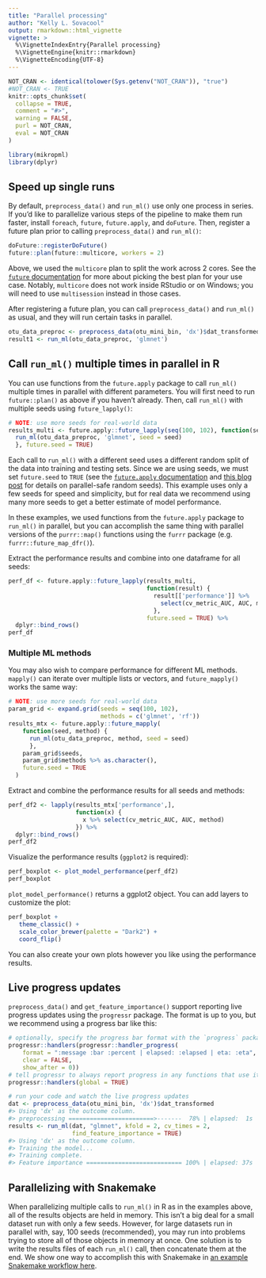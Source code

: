 ```yaml
---
title: "Parallel processing"
author: "Kelly L. Sovacool"
output: rmarkdown::html_vignette
vignette: >
  %\VignetteIndexEntry{Parallel processing}
  %\VignetteEngine{knitr::rmarkdown}
  %\VignetteEncoding{UTF-8}
---
```


```r
NOT_CRAN <- identical(tolower(Sys.getenv("NOT_CRAN")), "true")
#NOT_CRAN <- TRUE
knitr::opts_chunk$set(
  collapse = TRUE,
  comment = "#>",
  warning = FALSE,
  purl = NOT_CRAN,
  eval = NOT_CRAN
)
```

```r
library(mikropml)
library(dplyr)
```

## Speed up single runs

By default, `preprocess_data()` and `run_ml()` use only one process in series.
If you'd like to parallelize various steps of the pipeline to make them run
faster, install `foreach`, `future`, `future.apply`, and `doFuture`. Then,
register a future plan prior to calling `preprocess_data()` and `run_ml()`:

```r
doFuture::registerDoFuture()
future::plan(future::multicore, workers = 2)
```

Above, we used the `multicore` plan to split the work across 2 cores. See the
[`future`
documentation](https://cran.r-project.org/web/packages/future/vignettes/future-1-overview.html)
for more about picking the best plan for your use case. Notably, `multicore`
does not work inside RStudio or on Windows; you will need to use `multisession`
instead in those cases.

After registering a future plan, you can call `preprocess_data()` and `run_ml()`
as usual, and they will run certain tasks in parallel.

```r
otu_data_preproc <- preprocess_data(otu_mini_bin, 'dx')$dat_transformed
result1 <- run_ml(otu_data_preproc, 'glmnet')
```

## Call `run_ml()` multiple times in parallel in R

You can use functions from the `future.apply` package to call `run_ml()`
multiple times in parallel with different parameters. You will first need to run
`future::plan()` as above if you haven't already. Then, call `run_ml()` with
multiple seeds using `future_lapply()`:

```r
# NOTE: use more seeds for real-world data
results_multi <- future.apply::future_lapply(seq(100, 102), function(seed) {
  run_ml(otu_data_preproc, 'glmnet', seed = seed)
  }, future.seed = TRUE)
```

Each call to `run_ml()` with a different seed uses a different random split of
the data into training and testing sets. Since we are using seeds, we must set
`future.seed` to `TRUE` (see the [`future.apply`
documentation](https://cran.r-project.org/web/packages/future.apply/future.apply.pdf)
and [this blog
post](https://www.r-bloggers.com/2020/09/future-1-19-1-making-sure-proper-random-numbers-are-produced-in-parallel-processing/)
for details on parallel-safe random seeds). This example uses only a few seeds
for speed and simplicity, but for real data we recommend using many more seeds
to get a better estimate of model performance.

In these examples, we used functions from the `future.apply` package to
`run_ml()` in parallel, but you can accomplish the same thing with parallel
versions of the `purrr::map()` functions using the `furrr` package (e.g.
`furrr::future_map_dfr()`).

Extract the performance results and combine into one dataframe for all seeds:

```r
perf_df <- future.apply::future_lapply(results_multi, 
                                       function(result) {
                                         result[['performance']] %>% 
                                           select(cv_metric_AUC, AUC, method)
                                         },
                                       future.seed = TRUE) %>% 
  dplyr::bind_rows()
perf_df
```

### Multiple ML methods

You may also wish to compare performance for different ML methods. `mapply()`
can iterate over multiple lists or vectors, and `future_mapply()` works the same
way:

```r
# NOTE: use more seeds for real-world data
param_grid <- expand.grid(seeds = seq(100, 102),
                          methods = c('glmnet', 'rf'))
results_mtx <- future.apply::future_mapply(
    function(seed, method) {
      run_ml(otu_data_preproc, method, seed = seed)
      },
    param_grid$seeds,
    param_grid$methods %>% as.character(),
    future.seed = TRUE
  )
```

Extract and combine the performance results for all seeds and methods:

```r
perf_df2 <- lapply(results_mtx['performance',], 
                   function(x) {
                     x %>% select(cv_metric_AUC, AUC, method)
                   }) %>% 
  dplyr::bind_rows()
perf_df2
```

Visualize the performance results (`ggplot2` is required):

```r
perf_boxplot <- plot_model_performance(perf_df2)
perf_boxplot
```

`plot_model_performance()` returns a ggplot2 object. 
You can add layers to customize the plot:

```r
perf_boxplot +
   theme_classic() +
   scale_color_brewer(palette = "Dark2") +
   coord_flip()
```

You can also create your own plots however you like using the performance
results.

## Live progress updates

`preprocess_data()` and `get_feature_importance()` support reporting live
progress updates using the `progressr` package. The format is up to you, but we
recommend using a progress bar like this:

```r
# optionally, specify the progress bar format with the `progress` package
progressr::handlers(progressr::handler_progress(
    format = ":message :bar :percent | elapsed: :elapsed | eta: :eta",
    clear = FALSE,
    show_after = 0))
# tell progressr to always report progress in any functions that use it
progressr::handlers(global = TRUE)

# run your code and watch the live progress updates
dat <- preprocess_data(otu_mini_bin, 'dx')$dat_transformed
#> Using 'dx' as the outcome column.
#> preprocessing ========================>-------  78% | elapsed:  1s | eta:  0s
results <- run_ml(dat, "glmnet", kfold = 2, cv_times = 2,
                  find_feature_importance = TRUE)
#> Using 'dx' as the outcome column.
#> Training the model...
#> Training complete.
#> Feature importance =========================== 100% | elapsed: 37s | eta:  0s
```


## Parallelizing with Snakemake

When parallelizing multiple calls to `run_ml()` in R as in the examples above,
all of the results objects are held in memory. This isn't a big deal for a small
dataset run with only a few seeds. However, for large datasets run in parallel
with, say, 100 seeds (recommended), you may run into problems trying to store
all of those objects in memory at once. One solution is to write the results
files of each `run_ml()` call, then concatenate them at the end. We show one way
to accomplish this with Snakemake in [an example Snakemake workflow
here](https://github.com/SchlossLab/mikropml-snakemake-workflow).
